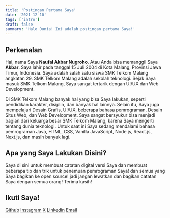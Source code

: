```yaml
---
title: 'Postingan Pertama Saya'
date: '2021-12-10'
tags: ['intro']
draft: false
summary: 'Halo Dunia! Ini adalah postingan pertama Saya!'
---
```


<TOCInline toc={props.toc} asDisclosure />

## Perkenalan

Hai, nama Saya **Naufal Akbar Nugroho**. Atau Anda bisa memanggil Saya **Akbar**. Saya lahir pada tanggal 15 Juli 2004 di Kota Malang, Provinsi Jawa Timur, Indonesia. Saya adalah salah satu siswa SMK Telkom Malang angkatan 29. SMK Telkom Malang adalah sekolah teknologi. Sejak Saya masuk SMK Telkom Malang, Saya sangat tertarik dengan UI/UX dan Web Development.

Di SMK Telkom Malang banyak hal yang bisa Saya lakukan, seperti pendidikan karakter, disiplin, dan banyak hal lainnya. Selain itu, Saya juga mempelajari Desain Grafis, UI/UX, beberapa bahasa pemrograman, Desain Situs Web, dan Web Development. Saya sangat bersyukur bisa menjadi bagian dari keluarga besar SMK Telkom Malang, karena Saya mengerti tentang dunia teknologi. Untuk saat ini Saya sedang mendalami bahasa pemrograman Java, HTML, CSS, Vanilla JavaScript, Node.js, React.js, Next.js, dan masih banyak lagi.

## Apa yang Saya Lakukan Disini?

Saya di sini untuk membuat catatan digital versi Saya dan membuat beberapa tip dan trik untuk penemuan pemrograman Saya! dan semua yang Saya bagikan ke open source! jadi jangan lewatkan dan bagikan catatan Saya dengan semua orang! Terima kasih!

## Ikuti Saya!

[Github](https://www.github.com/nuflakbrr)
[Instagram](https://www.instagram.com/kbrnugroho)
[X](https://www.x.com/nuflakbrr)
[Linkedin](https://www.linkedin.com/in/nuflakbrr)
[Email](mailto:naufalakbar378@gmail.com)
